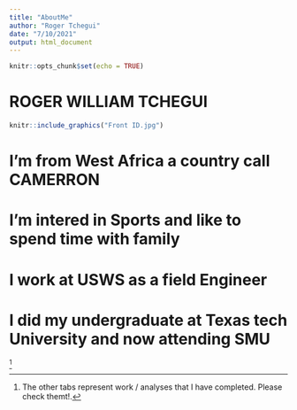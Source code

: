 ```yaml
---
title: "AboutMe"
author: "Roger Tchegui"
date: "7/10/2021"
output: html_document
---
```



```r
knitr::opts_chunk$set(echo = TRUE)
```

# ROGER WILLIAM TCHEGUI   



```r

knitr::include_graphics("Front ID.jpg")
```


# I'm from West Africa  a country call CAMERRON 

# I'm intered in Sports and like to spend time with family 

# I work at USWS as a field Engineer

# I did my undergraduate at Texas tech University and now attending SMU



^[The other tabs represent work / analyses that I have completed.  Please check themt!.]